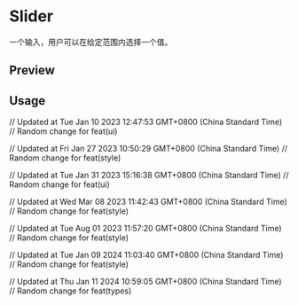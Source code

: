

<Meta of={SliderStories} />

<RadixPrimitiveDocsButton name='slider' />

# Slider

一个输入，用户可以在给定范围内选择一个值。

## Preview

<Canvas of={SliderStories.Default} />

## Usage



<Source code={importCode} language='ts' dark />
<Source code={usageCode} language='tsx' dark />

// Updated at Tue Jan 10 2023 12:47:53 GMT+0800 (China Standard Time)
// Random change for feat(ui)

// Updated at Fri Jan 27 2023 10:50:29 GMT+0800 (China Standard Time)
// Random change for feat(style)

// Updated at Tue Jan 31 2023 15:16:38 GMT+0800 (China Standard Time)
// Random change for feat(ui)

// Updated at Wed Mar 08 2023 11:42:43 GMT+0800 (China Standard Time)
// Random change for feat(style)

// Updated at Tue Aug 01 2023 11:57:20 GMT+0800 (China Standard Time)
// Random change for feat(style)

// Updated at Tue Jan 09 2024 11:03:40 GMT+0800 (China Standard Time)
// Random change for feat(style)

// Updated at Thu Jan 11 2024 10:59:05 GMT+0800 (China Standard Time)
// Random change for feat(types)
